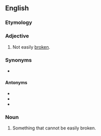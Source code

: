 ==English==

===Etymology===
{{prefix|en|non|breakable}}

===Adjective===
{{en-adj|-}}

# Not easily [[broken]].

===Synonyms===
* {{l|en|unbreakable}}

====Antonyms====
* {{l|en|breakable}}
* {{l|en|frangible}}
* {{l|en|fragile}}

===Noun===
{{en-noun}}

# {{lb|en|mostly|plural}} Something that cannot be easily broken.